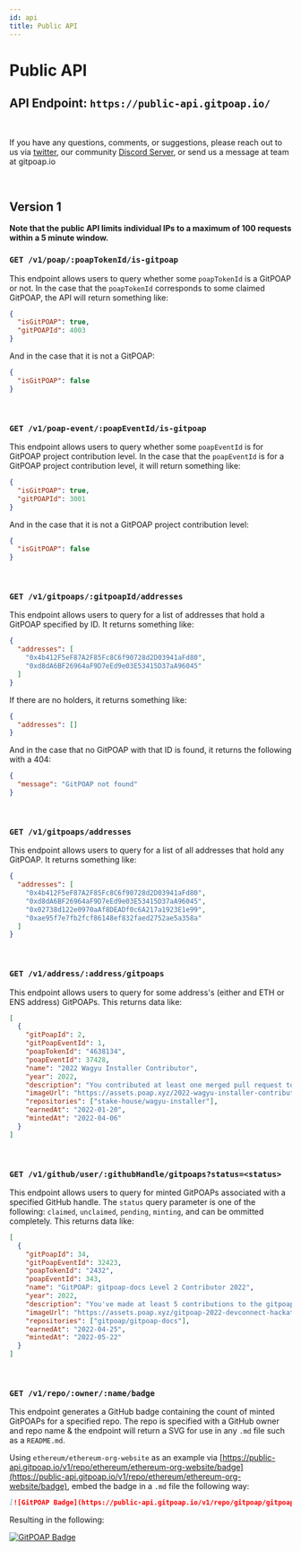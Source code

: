 ```yaml
---
id: api
title: Public API
---
```


# Public API

## API Endpoint: `https://public-api.gitpoap.io/`

<br />

If you have any questions, comments, or suggestions, please reach out to us via [twitter](https://twitter.com/gitpoap),
our community [Discord Server](https://gitpoap.io/discord), or send us a message at team at gitpoap.io

<br />

## Version 1

**Note that the public API limits individual IPs to a
maximum of 100 requests within a 5 minute window.**

### `GET /v1/poap/:poapTokenId/is-gitpoap`

This endpoint allows users to query whether some `poapTokenId` is a GitPOAP or not.
In the case that the `poapTokenId` corresponds to some claimed GitPOAP, the API will return
something like:

```json
{
  "isGitPOAP": true,
  "gitPOAPId": 4003
}
```

And in the case that it is not a GitPOAP:

```json
{
  "isGitPOAP": false
}
```

<br />

### `GET /v1/poap-event/:poapEventId/is-gitpoap`

This endpoint allows users to query whether some `poapEventId` is for GitPOAP project
contribution level. In the case that the `poapEventId` is for a GitPOAP project contribution
level, it will return something like:

```json
{
  "isGitPOAP": true,
  "gitPOAPId": 3001
}
```

And in the case that it is not a GitPOAP project contribution level:

```json
{
  "isGitPOAP": false
}
```

<br />

### `GET /v1/gitpoaps/:gitpoapId/addresses`

This endpoint allows users to query for a list of addresses that hold a GitPOAP specified by ID. It returns something like:

```json
{
  "addresses": [
    "0x4b412F5eF87A2F85Fc8C6f90728d2D03941aFd80",
    "0xd8dA6BF26964aF9D7eEd9e03E53415D37aA96045"
  ]
}
```

If there are no holders, it returns something like:

```json
{
  "addresses": []
}
```

And in the case that no GitPOAP with that ID is found, it returns the following with a 404:

```json
{
  "message": "GitPOAP not found"
}
```

<br />

### `GET /v1/gitpoaps/addresses`

This endpoint allows users to query for a list of all addresses that hold any GitPOAP. It returns something like:

```json
{
  "addresses": [
    "0x4b412F5eF87A2F85Fc8C6f90728d2D03941aFd80",
    "0xd8dA6BF26964aF9D7eEd9e03E53415D37aA96045",
    "0x02738d122e0970aAf8DEADf0c6A217a1923E1e99",
    "0xae95f7e7fb2fcf86148ef832faed2752ae5a358a"
  ]
}
```

<br />

### `GET /v1/address/:address/gitpoaps`

This endpoint allows users to query for some address's (either and ETH or ENS address) GitPOAPs. This returns data like:

```json
[
  {
    "gitPoapId": 2,
    "gitPoapEventId": 1,
    "poapTokenId": "4638134",
    "poapEventId": 37428,
    "name": "2022 Wagyu Installer Contributor",
    "year": 2022,
    "description": "You contributed at least one merged pull request to the Wagyu Installer project in 2022.  Your contributions are greatly valued.",
    "imageUrl": "https://assets.poap.xyz/2022-wagyu-installer-contributor-2022-logo-1649213116205.png",
    "repositories": ["stake-house/wagyu-installer"],
    "earnedAt": "2022-01-20",
    "mintedAt": "2022-04-06"
  }
]
```

<br />

### `GET /v1/github/user/:githubHandle/gitpoaps?status=<status>`

This endpoint allows users to query for minted GitPOAPs associated with a specified GitHub handle. The `status` query parameter is one of
the following: `claimed`, `unclaimed`, `pending`, `minting`, and can be ommitted completely. This returns data like:

```json
[
  {
    "gitPoapId": 34,
    "gitPoapEventId": 32423,
    "poapTokenId": "2432",
    "poapEventId": 343,
    "name": "GitPOAP: gitpoap-docs Level 2 Contributor 2022",
    "year": 2022,
    "description": "You've made at least 5 contributions to the gitpoap-docs project in 2022!",
    "imageUrl": "https://assets.poap.xyz/gitpoap-2022-devconnect-hackathon-gitpoap-team-contributor-2022-logo-1650466033470.png",
    "repositories": ["gitpoap/gitpoap-docs"],
    "earnedAt": "2022-04-25",
    "mintedAt": "2022-05-22"
  }
]
```

<br />

### `GET /v1/repo/:owner/:name/badge`

This endpoint generates a GitHub badge containing the count of minted GitPOAPs for a specified repo. The repo is specified with a GitHub owner and repo name & the endpoint will return a SVG for use in any `.md` file such as a `README.md`.

Using `ethereum/ethereum-org-website` as an example via [https://public-api.gitpoap.io/v1/repo/ethereum/ethereum-org-website/badge](https://public-api.gitpoap.io/v1/repo/ethereum/ethereum-org-website/badge), embed the badge in a `.md` file the following way:

```markdown
[![GitPOAP Badge](https://public-api.gitpoap.io/v1/repo/gitpoap/gitpoap-docs/badge)](https://www.gitpoap.io/gh/gitpoap/gitpoap-docs)
```

Resulting in the following:

[![GitPOAP Badge](https://public-api.gitpoap.io/v1/repo/gitpoap/gitpoap-docs/badge)](https://www.gitpoap.io/gh/gitpoap/gitpoap-docs)
